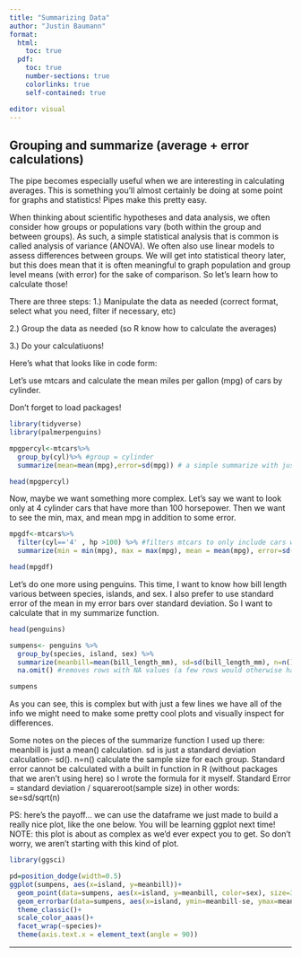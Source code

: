 ```yaml
---
title: "Summarizing Data"
author: "Justin Baumann"
format: 
  html:
    toc: true
  pdf:
    toc: true
    number-sections: true
    colorlinks: true
    self-contained: true

editor: visual
---
```



## **Grouping and summarize (average + error calculations)**

The pipe becomes especially useful when we are interesting in calculating averages. This is something you'll almost certainly be doing at some point for graphs and statistics! Pipes make this pretty easy.

When thinking about scientific hypotheses and data analysis, we often consider how groups or populations vary (both within the group and between groups). As such, a simple statistical analysis that is common is called analysis of variance (ANOVA). We often also use linear models to assess differences between groups. We will get into statistical theory later, but this does mean that it is often meaningful to graph population and group level means (with error) for the sake of comparison. So let's learn how to calculate those!

There are three steps: 1.) Manipulate the data as needed (correct format, select what you need, filter if necessary, etc)

2.) Group the data as needed (so R know how to calculate the averages)

3.) Do your calculatiuons!

Here's what that looks like in code form:

Let's use mtcars and calculate the mean miles per gallon (mpg) of cars by cylinder.

Don't forget to load packages!
```r
library(tidyverse)
library(palmerpenguins)

```


```r
mpgpercyl<-mtcars%>%
  group_by(cyl)%>% #group = cylinder 
  summarize(mean=mean(mpg),error=sd(mpg)) # a simple summarize with just mean and standard deviation

head(mpgpercyl)

```

Now, maybe we want something more complex. Let's say we want to look only at 4 cylinder cars that have more than 100 horsepower. Then we want to see the min, max, and mean mpg in addition to some error.

```r
mpgdf<-mtcars%>%
  filter(cyl=='4' , hp >100) %>% #filters mtcars to only include cars w/ 4 cylinders and hp greater than 100
  summarize(min = min(mpg), max = max(mpg), mean = mean(mpg), error=sd(mpg))

head(mpgdf)
```

Let's do one more using penguins. This time, I want to know how bill length various between species, islands, and sex. I also prefer to use standard error of the mean in my error bars over standard deviation. So I want to calculate that in my summarize function.

```r
head(penguins)

sumpens<- penguins %>%
  group_by(species, island, sex) %>%
  summarize(meanbill=mean(bill_length_mm), sd=sd(bill_length_mm), n=n(), se=sd/sqrt(n))%>%
  na.omit() #removes rows with NA values (a few rows would otherwise have NA in 'sex' due to sampling error in the field)

sumpens
```

As you can see, this is complex but with just a few lines we have all of the info we might need to make some pretty cool plots and visually inspect for differences.

Some notes on the pieces of the summarize function I used up there: meanbill is just a mean() calculation. sd is just a standard deviation calculation- sd(). n=n() calculate the sample size for each group. Standard error cannot be calculated with a built in function in R (without packages that we aren't using here) so I wrote the formula for it myself. Standard Error = standard deviation / squareroot(sample size) in other words: se=sd/sqrt(n)

PS: here's the payoff... we can use the dataframe we just made to build a really nice plot, like the one below. You will be learning ggplot next time! NOTE: this plot is about as complex as we'd ever expect you to get. So don't worry, we aren't starting with this kind of plot.

```r
library(ggsci)

pd=position_dodge(width=0.5)
ggplot(sumpens, aes(x=island, y=meanbill))+
  geom_point(data=sumpens, aes(x=island, y=meanbill, color=sex), size=3)+
  geom_errorbar(data=sumpens, aes(x=island, ymin=meanbill-se, ymax=meanbill+se),width=0.1)+
  theme_classic()+
  scale_color_aaas()+
  facet_wrap(~species)+
  theme(axis.text.x = element_text(angle = 90))

```

------------------------------------------------------------------------